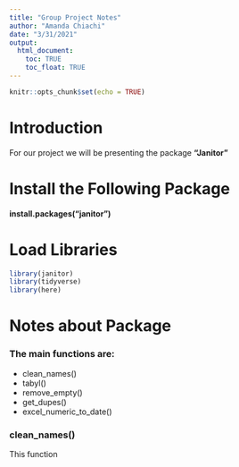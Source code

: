 ```yaml
---
title: "Group Project Notes"
author: "Amanda Chiachi"
date: "3/31/2021"
output: 
  html_document:
    toc: TRUE
    toc_float: TRUE
---
```


```r
knitr::opts_chunk$set(echo = TRUE)
```

# Introduction

For our project we will be presenting the package **"Janitor"**


# Install the Following Package

**install.packages("janitor")**


# Load Libraries
```r
library(janitor)
library(tidyverse)
library(here)
```


# Notes about Package


### The main functions are:

-  clean_names()
-  tabyl()
-  remove_empty()
-  get_dupes()
-  excel_numeric_to_date()


### clean_names()

This function 

